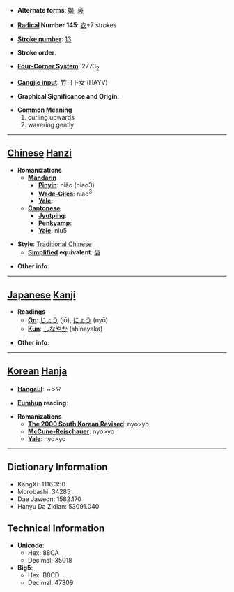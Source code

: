 * '''Alternate forms''': [[嬝]], [[袅]]

* '''[[Wiktionary:Chinese radical index| Radical]] Number 145''': [[Wiktionary:Chinese radical index 衣|衣]]+7 strokes

* '''[[Wiktionary:Chinese total strokes index|Stroke number]]''': [[Wiktionary:Chinese total strokes index 13|13]]

* '''Stroke order''': 

* '''[[Wiktionary:Chinese four corner index|Four-Corner System]]''': 2773<sub>2</sub>

* '''[[Wiktionary:Chinese Cangjie index|Cangjie input]]''': 竹日卜女 (HAYV)

* '''Graphical Significance and Origin''': 

* '''Common Meaning'''
*#curling upwards
*# wavering gently


----

== [[Chinese]] [[Hanzi]] ==

* '''Romanizations'''
** '''[[Mandarin]]'''
*** '''[[Pinyin]]''': niǎo (niao3)
*** '''[[Wade-Giles]]''': niao<sup>3</sup>
*** '''[[Yale]]''': 
** '''[[Cantonese]]'''
*** '''[[Jyutping]]''':
*** '''[[Penkyamp]]''': 
*** '''[[Yale]]''': niu5

* '''Style''': [[Traditional Chinese]] 
** '''[[Simplified Chinese|Simplified]] equivalent''': [[袅]]

* '''Other info''': 

----

== [[Japanese]] [[Kanji]] ==

* '''Readings'''
** '''[[On]]''': [[じょう]] (jō), [[にょう]] (nyō)
** '''[[Kun]]''': [[しなやか]] (shinayaka)

* '''Other info''':  

----

== [[Korean]] [[Hanja]] ==

* '''[[Hangeul]]''': 뇨>요

* '''[[Eumhun]] reading''': 

* '''Romanizations'''
** '''[[The 2000 South Korean Revised Romanization|The 2000 South Korean Revised]]''': nyo>yo
** '''[[McCune-Reischauer]]''': nyo>yo
** '''[[Yale]]''': nyo>yo

----

== Dictionary Information ==

* KangXi: 1116.350
* Morobashi: 34285
* Dae Jaweon: 1582.170
* Hanyu Da Zidian: 53091.040

== Technical Information ==

* '''Unicode''':
** Hex: 88CA
** Decimal: 35018
* '''Big5''':
** Hex: B8CD
** Decimal: 47309